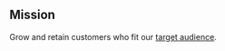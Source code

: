 ## Mission
Grow and retain customers who fit our [target audience](https://posthog.com/handbook/strategy/overview#target-audience-for-2021). 